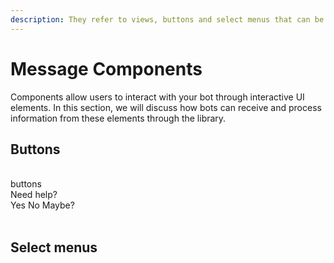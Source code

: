 ```yaml
---
description: They refer to views, buttons and select menus that can be added to the messages your bot sends.
---
```


# Message Components

Components allow users to interact with your bot through interactive UI elements. In this section, we will discuss how bots can receive and process information from these elements through the library.

## Buttons

<br />
<DiscordMessages>
	<DiscordMessage profile="bot">
		<div slot="interactions">
			<DiscordInteraction profile="user" command={true}>
				buttons
			</DiscordInteraction>
		</div>
		Need help?
		<div slot="actions">
			<DiscordButtons>
				<DiscordButton type="success">Yes</DiscordButton>
				<DiscordButton type="danger">No</DiscordButton>
				<DiscordButton type="secondary">Maybe?</DiscordButton>
			</DiscordButtons>
		</div>
	</DiscordMessage>
</DiscordMessages>
<br />

## Select menus
